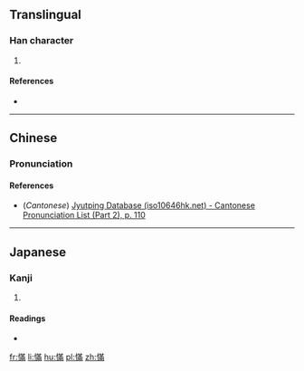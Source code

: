 ==Translingual==

===Han character===
{{Han char|rn=61|rad=心|as=11|sn=14|four=9402<sub>7</sub>|canj=心廿中月 (PTLB)|ids=⿰[[忄]][[㒼]]}}

# {{defn|Han|sort=心11}}

====References====
* {{Han ref|kx=0400.060|dkj=11138|dj=0740.020|hdz=42344.170|uh=6172|ud=24946|bh=E1CA|bd=57802}}

----

==Chinese==
{{zh-hanzi-box|[[慲]]}}

===Pronunciation===
{{zh-pron
|m=mán
|c=mun4
|mc=y
|oc=y
|ma=
|cat=
}}

====References====
*(''Cantonese'') [http://www.iso10646hk.net/jp/document/download.jsp Jyutping Database (iso10646hk.net) - Cantonese Pronunciation List (Part 2), p. 110]

----

==Japanese==

===Kanji===
{{ja-kanji|grade=|rs=心11}}

# {{defn|lang=ja|sort=心11}}

====Readings====
* {{ja-readings|on=[[ばん]] (ban), [[まん]] (man)|kun=[[わすれる]] (wasureru)}}

[[fr:慲]]
[[li:慲]]
[[hu:慲]]
[[pl:慲]]
[[zh:慲]]